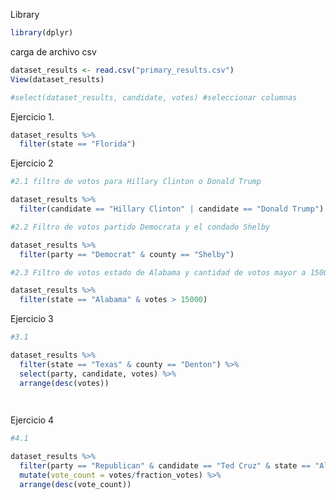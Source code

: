 Library
```r
library(dplyr)
```

carga de archivo csv
```r
dataset_results <- read.csv("primary_results.csv")
View(dataset_results)
```

```r
#select(dataset_results, candidate, votes) #seleccionar columnas
```

Ejercicio 1.
```r
dataset_results %>%
  filter(state == "Florida")
```

Ejercicio 2

```r
#2.1 filtro de votos para Hillary Clinton o Donald Trump

dataset_results %>%
  filter(candidate == "Hillary Clinton" | candidate == "Donald Trump")

```

```r
#2.2 Filtro de votos partido Democrata y el condado Shelby

dataset_results %>%
  filter(party == "Democrat" & county == "Shelby")
```

```r
#2.3 Filtro de votos estado de Alabama y cantidad de votos mayor a 15000

dataset_results %>%
  filter(state == "Alabama" & votes > 15000)

```

Ejercicio 3
```r
#3.1

dataset_results %>%
  filter(state == "Texas" & county == "Denton") %>%
  select(party, candidate, votes) %>%
  arrange(desc(votes))

 

```

Ejercicio 4
```r
#4.1

dataset_results %>%
  filter(party == "Republican" & candidate == "Ted Cruz" & state == "Alaska") %>%
  mutate(vote_count = votes/fraction_votes) %>%
  arrange(desc(vote_count))

```

